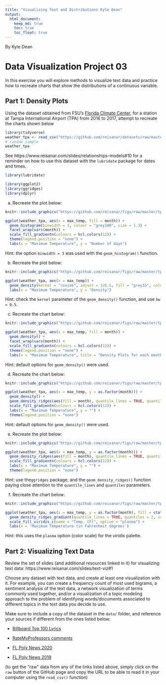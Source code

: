 ---
title: "Visualizing Text and Distributions Kyle Dean"
output: 
  html_document:
    keep_md: true
    toc: true
    toc_float: true
---

By Kyle Dean

# Data Visualization Project 03


In this exercise you will explore methods to visualize text data and practice how to recreate charts that show the distributions of a continuous variable. 


## Part 1: Density Plots

Using the dataset obtained from FSU's [Florida Climate Center](https://climatecenter.fsu.edu/climate-data-access-tools/downloadable-data), for a station at Tampa International Airport (TPA) from 2016 to 2017, attempt to recreate the charts shown below

```{r, message=FALSE, warning=FALSE}
library(tidyverse)
weather_tpa <- read_csv("https://github.com/reisanar/datasets/raw/master/tpa_weather_16_17.csv")
# random sample 
weather_tpa
```

See https://www.reisanar.com/slides/relationships-models#10 for a reminder on how to use this dataset with the `lubridate` package for dates and times.

```{r}
library(lubridate)
```
```{r}
library(ggplot2)
library(ggridges)
library(dplyr)
```

(a) Recreate the plot below:

```{r, echo = FALSE, out.width="80%", fig.align='center'}
knitr::include_graphics("https://github.com/reisanar/figs/raw/master/tpa_max_temps_facet.png")
```
```{r}
ggplot(weather_tpa, aes(x = max_temp, fill = month)) +
  geom_histogram(binwidth = 3, colour = "grey100", size = 1.3) +
  facet_wrap(vars(month)) +
  scale_fill_gradientn(colours = hcl.colors(12)) +
  theme(legend.position = "none") +
  labs(x = "Maximum Temperature", y = "Number of days")
```


Hint: the option `binwidth = 3` was used with the `geom_histogram()` function.

(b) Recreate the plot below:

```{r, echo = FALSE, out.width="80%", fig.align='center'}
knitr::include_graphics("https://github.com/reisanar/figs/raw/master/tpa_max_temps_density.png")
```

```{r}
ggplot(weather_tpa, aes(x = max_temp)) +
  geom_density(kernal = "cosine", adjust = 1/6.5, fill = "grey33", colour = "grey3", size = 1.3) +
  labs(x = "Maximum Temperature", y = "Density")
```


Hint: check the `kernel` parameter of the `geom_density()` function, and use `bw = 0.5`.

(c) Recreate the chart below:

```{r, echo = FALSE, out.width="80%", fig.align='center'}
knitr::include_graphics("https://github.com/reisanar/figs/raw/master/tpa_max_temps_density_facet.png")
```

```{r}
ggplot(weather_tpa, aes(x = max_temp, fill = month)) +
  geom_density() +
  facet_wrap(vars(month)) +
  scale_fill_gradientn(colours = hcl.colors(12)) +
  theme(legend.position = "none") +
  labs(x = "Maximum Temperature", title = "Density Plots for each month in 2016")
```


Hint: default options for `geom_density()` were used. 

(d) Recreate the chart below:

```{r, echo = FALSE, out.width="80%", fig.align='center'}
knitr::include_graphics("https://github.com/reisanar/figs/raw/master/tpa_max_temps_ridges.png")
```

```{r}
ggplot(weather_tpa, aes(x = max_temp, y = as.factor(month))) +
  geom_density() +
  geom_density_ridges(aes(fill = month), quantile_lines = TRUE, quantiles = 2, bandwidth = 1.75) +
  scale_fill_gradientn(colours = hcl.colors(12)) +
  labs(x = "Maximum Temperature", y = "") +
  theme(legend.position = "none")
```

Hint: default options for `geom_density()` were used. 

(e) Recreate the plot below:

```{r, echo = FALSE, out.width="80%", fig.align='center'}
knitr::include_graphics("https://github.com/reisanar/figs/raw/master/tpa_max_temps_ridges.png")
```

```{r}
ggplot(weather_tpa, aes(x = max_temp, y = as.factor(month))) +
  geom_density_ridges(aes(fill = month), quantile_lines = TRUE, quantiles = 2, bandwidth = 1.75) +
  scale_fill_gradientn(colours = hcl.colors(12)) +
  labs(x = "Maximum Temperature", y = "") +
  theme(legend.position = "none")
```


Hint: use the`ggridges` package, and the `geom_density_ridges()` function paying close attention to the `quantile_lines` and `quantiles` parameters.

(f) Recreate the chart below:

```{r, echo = FALSE, out.width="80%", fig.align='center'}
knitr::include_graphics("https://github.com/reisanar/figs/raw/master/tpa_max_temps_ridges_plasma.png")
```

```{r}
ggplot(weather_tpa, aes(x = max_temp, y = as.factor(month), fill = stat(x))) +
  geom_density_ridges_gradient(quantile_lines = TRUE, quantiles = 2, scale = 3, rel_min_height = 0.01) +
  scale_fill_viridis_c(name = "Temp. [F]", option = "plasma") +
  labs(x = 'Maximum Temperature (in Fahrenheit degree)')
```


Hint: this uses the `plasma` option (color scale) for the _viridis_ palette.




## Part 2: Visualizing Text Data

Review the set of slides (and additional resources linked in it) for visualizing text data: https://www.reisanar.com/slides/text-viz#1

Choose any dataset with text data, and create at least one visualization with it. For example, you can create a frequency count of most used bigrams, a sentiment analysis of the text data, a network visualization of terms commonly used together, and/or a visualization of a topic modeling approach to the problem of identifying words/documents associated to different topics in the text data you decide to use. 

Make sure to include a copy of the dataset in the `data/` folder, and reference your sources if different from the ones listed below:

- [Billboard Top 100 Lyrics](https://github.com/reisanar/datasets/blob/master/BB_top100_2015.csv)

- [RateMyProfessors comments](https://github.com/reisanar/datasets/blob/master/rmp_wit_comments.csv)

- [FL Poly News 2020](https://github.com/reisanar/datasets/blob/master/poly_news_FL20.csv)

- [FL Poly News 2019](https://github.com/reisanar/datasets/blob/master/poly_news_FL19.csv)

(to get the "raw" data from any of the links listed above, simply click on the `raw` button of the GitHub page and copy the URL to be able to read it in your computer using the `read_csv()` function)
